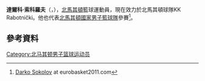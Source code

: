 '''達爾科·索科羅夫'''（{{lang-mk|'''Дарко Соколов'''}}，{{bd|1986年|5月8日}}），[[北馬其頓|北馬其頓]]籃球運動員，現在效力於北馬其頓球隊KK Rabotnički。他也代表[[北馬其頓國家男子籃球隊|北馬其頓國家男子籃球隊]]參賽<ref>[http://www.eurobasket2011.com/en/cid_4,w7QjPeH-M,ty138LH2l3.teamID_2604.compID_qMRZdYCZI6EoANOrUf9le2.season_2011.roundID_7526.playerID_41653.html Darko Sokolov] {{Webarchive|url=https://archive.is/20150718085822/http://www.eurobasket2011.com/en/cid_4,w7QjPeH-M,ty138LH2l3.teamID_2604.compID_qMRZdYCZI6EoANOrUf9le2.season_2011.roundID_7526.playerID_41653.html |date=2015-07-18 }} at eurobasket2011.com</ref>。

== 參考資料 == 
{{reflist}}

{{Authority control}}
{{DEFAULTSORT:Sokolov}}
[[Category:北马其顿男子篮球运动员|Category:北马其顿男子篮球运动员]]